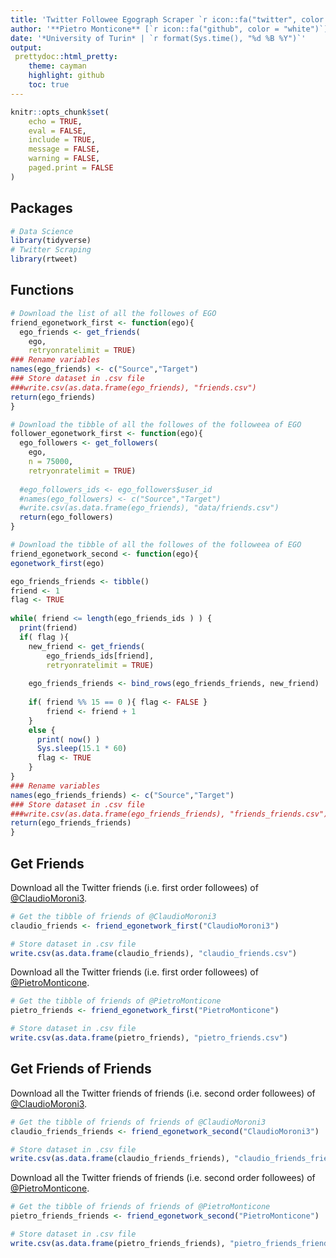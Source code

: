 ```yaml
---
title: 'Twitter Followee Egograph Scraper `r icon::fa("twitter", color = "white", size = 1)`'
author: '**Pietro Monticone** [`r icon::fa("github", color = "white")`](https://github.com/pitmonticone) | **Claudio Moroni** [`r icon::fa("github", color = "white")`](https://github.com/claudio20497) | **Davide Orsenigo** [`r icon::fa("github", color = "white")`](https://github.com/dadorse)'
date: '*University of Turin* | `r format(Sys.time(), "%d %B %Y")`'
output:
 prettydoc::html_pretty:
    theme: cayman
    highlight: github
    toc: true
---
```


```r
knitr::opts_chunk$set(
	echo = TRUE,
	eval = FALSE,
	include = TRUE,
	message = FALSE,
	warning = FALSE,
	paged.print = FALSE
)
```

## **Packages** 

```r
# Data Science
library(tidyverse)
# Twitter Scraping
library(rtweet)
```

## **Functions**

```r
# Download the list of all the followes of EGO
friend_egonetwork_first <- function(ego){
  ego_friends <- get_friends(
    ego,
    retryonratelimit = TRUE)
### Rename variables
names(ego_friends) <- c("Source","Target")
### Store dataset in .csv file 
###write.csv(as.data.frame(ego_friends), "friends.csv")
return(ego_friends)
}

# Download the tibble of all the followes of the followeea of EGO
follower_egonetwork_first <- function(ego){
  ego_followers <- get_followers(
    ego,
    n = 75000,
    retryonratelimit = TRUE)
  
  #ego_followers_ids <- ego_followers$user_id
  #names(ego_followers) <- c("Source","Target")
  #write.csv(as.data.frame(ego_friends), "data/friends.csv")
  return(ego_followers)
}

# Download the tibble of all the followes of the followeea of EGO
friend_egonetwork_second <- function(ego){
egonetwork_first(ego)

ego_friends_friends <- tibble()
friend <- 1
flag <- TRUE
  
while( friend <= length(ego_friends_ids ) ) {
  print(friend)
  if( flag ){ 
    new_friend <- get_friends(
        ego_friends_ids[friend],
        retryonratelimit = TRUE)
    
    ego_friends_friends <- bind_rows(ego_friends_friends, new_friend) 
      
    if( friend %% 15 == 0 ){ flag <- FALSE } 
        friend <- friend + 1
    }
    else {
      print( now() )
      Sys.sleep(15.1 * 60)
      flag <- TRUE 
    } 
}
### Rename variables 
names(ego_friends_friends) <- c("Source","Target")
### Store dataset in .csv file 
###write.csv(as.data.frame(ego_friends_friends), "friends_friends.csv")
return(ego_friends_friends)
}
```

## **Get Friends**

Download all the Twitter friends (i.e. first order followees) of [\@ClaudioMoroni3](https://twitter.com/ClaudioMoroni3).

```r
# Get the tibble of friends of @ClaudioMoroni3
claudio_friends <- friend_egonetwork_first("ClaudioMoroni3")

# Store dataset in .csv file 
write.csv(as.data.frame(claudio_friends), "claudio_friends.csv")
```

Download all the Twitter friends (i.e. first order followees) of [\@PietroMonticone](https://twitter.com/PietroMonticone).

```r
# Get the tibble of friends of @PietroMonticone
pietro_friends <- friend_egonetwork_first("PietroMonticone")

# Store dataset in .csv file 
write.csv(as.data.frame(pietro_friends), "pietro_friends.csv")
```

## **Get Friends of Friends**

Download all the Twitter friends of friends (i.e. second order followees) of [\@ClaudioMoroni3](https://twitter.com/ClaudioMoroni3).

```r
# Get the tibble of friends of friends of @ClaudioMoroni3
claudio_friends_friends <- friend_egonetwork_second("ClaudioMoroni3")

# Store dataset in .csv file 
write.csv(as.data.frame(claudio_friends_friends), "claudio_friends_friends.csv")
```

Download all the Twitter friends of friends (i.e. second order followees) of [\@PietroMonticone](https://twitter.com/PietroMonticone).

```r
# Get the tibble of friends of friends of @PietroMonticone
pietro_friends_friends <- friend_egonetwork_second("PietroMonticone")

# Store dataset in .csv file 
write.csv(as.data.frame(pietro_friends_friends), "pietro_friends_friends.csv")
```







